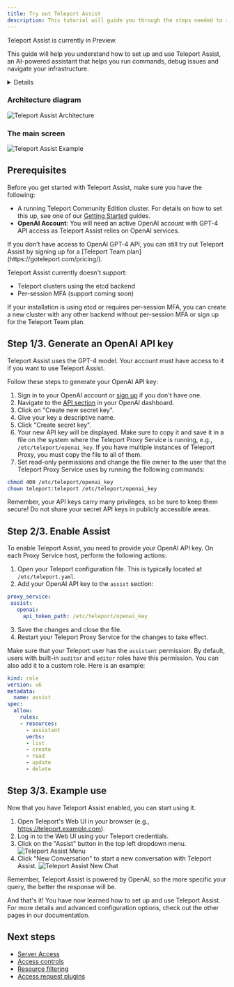 ```yaml
---
title: Try out Teleport Assist
description: This tutorial will guide you through the steps needed to run Teleport Assist on your own infrastructure.
---
```


<Admonition type="tip" title="Preview">
  Teleport Assist is currently in Preview.
</Admonition>

This guide will help you understand how to set up and use Teleport Assist, an
AI-powered assistant that helps you run commands, debug issues and navigate your
infrastructure.

<Details
  title="Version warning"
  opened={true}
  min="12.0"
>

Teleport Assist is available starting from Teleport `v12.4` for Teleport
Community Edition.

</Details>

### Architecture diagram

![Teleport Assist Architecture](../img/assist/architecture-diagram.png)

### The main screen

![Teleport Assist Example](../img/assist/assist-example.png)

## Prerequisites

Before you get started with Teleport Assist, make sure you have the following:

- A running Teleport Community Edition cluster. For details on how to set this
  up, see one of our [Getting Started](/docs/getting-started) guides.
- **OpenAI Account**: You will need an active OpenAI account with GPT-4 API
  access as Teleport Assist relies on OpenAI services.

<Notice type="note">
If you don't have access to OpenAI GPT-4 API, you can still try out Teleport
Assist by signing up for a
[Teleport Team plan](https://goteleport.com/pricing/).
</Notice>

Teleport Assist currently doesn't support:
- Teleport clusters using the etcd backend
- Per-session MFA (support coming soon)

If your installation is using etcd or requires per-session MFA, you can create a
new cluster with any other backend without per-session MFA or sign up for the
Teleport Team plan.

## Step 1/3. Generate an OpenAI API key

Teleport Assist uses the GPT-4 model. Your account must have access to it if you
want to use Teleport Assist.

Follow these steps to generate your OpenAI API key:

1. Sign in to your OpenAI account or
   [sign up](https://platform.openai.com/signup) if you don't have one.
2. Navigate to the [API section](https://platform.openai.com/account/api-keys)
   in your OpenAI dashboard.
3. Click on "Create new secret key".
4. Give your key a descriptive name.
5. Click "Create secret key".
6. Your new API key will be displayed. Make sure to copy it and save it in a
   file on the system where the Teleport Proxy Service is running, e.g.,
   `/etc/teleport/openai_key`. If you have multiple instances of Teleport Proxy,
   you must copy the file to all of them.
7. Set read-only permissions and change the file owner to the user that the
   Teleport Proxy Service uses by running the following commands:

```bash
chmod 400 /etc/teleport/openai_key
chown teleport:teleport /etc/teleport/openai_key
```

<Notice type="warning">
Remember, your API keys carry many privileges, so be sure to keep them secure!
Do not share your secret API keys in publicly accessible areas.
</Notice>

## Step 2/3. Enable Assist

To enable Teleport Assist, you need to provide your OpenAI API key. On each
Proxy Service host, perform the following actions:

1. Open your Teleport configuration file. This is typically located at `/etc/teleport.yaml`.
2. Add your OpenAI API key to the `assist` section:

 ```yaml
proxy_service:
  assist:
    openai:
      api_token_path: /etc/teleport/openai_key
```

3. Save the changes and close the file.
4. Restart your Teleport Proxy Service for the changes to take effect.


Make sure that your Teleport user has the `assistant` permission. By default, users
with built-in `auditor` and `editor` roles have this permission. You can also
add it to a custom role. Here is an example:

```yaml
kind: role
version: v6
metadata:
  name: assist
spec:
  allow:
    rules:
    - resources:
      - assistant
      verbs:
      - list
      - create
      - read
      - update
      - delete
```

## Step 3/3. Example use

Now that you have Teleport Assist enabled, you can start using it.

1. Open Teleport's Web UI in your browser (e.g., https://teleport.example.com).
2. Log in to the Web UI using your Teleport credentials.
3. Click on the "Assist" button in the top left dropdown menu.
![Teleport Assist Menu](../img/assist/main-screen.png)
4. Click "New Conversation" to start a new conversation with Teleport Assist.
![Teleport Assist New Chat](../img/assist/assist-screen.png)

Remember, Teleport Assist is powered by OpenAI, so the more specific your query,
the better the response will be.

And that's it! You have now learned how to set up and use Teleport Assist. For
more details and advanced configuration options, check out the other pages in
our documentation.

## Next steps

- [Server Access](server-access/introduction.mdx)
- [Access controls](access-controls/getting-started.mdx)
- [Resource filtering](reference/predicate-language.mdx)
- [Access request plugins](access-controls/access-request-plugins/index.mdx)

